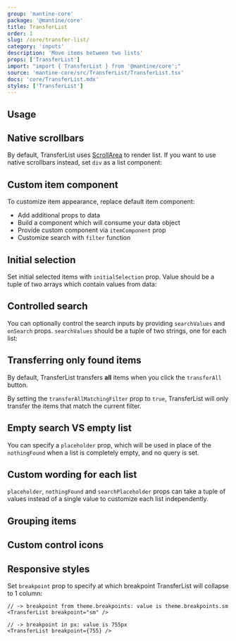 ```yaml
---
group: 'mantine-core'
package: '@mantine/core'
title: TransferList
order: 1
slug: /core/transfer-list/
category: 'inputs'
description: 'Move items between two lists'
props: ['TransferList']
import: "import { TransferList } from '@mantine/core';"
source: 'mantine-core/src/TransferList/TransferList.tsx'
docs: 'core/TransferList.mdx'
styles: ['TransferList']
---
```



## Usage

<Demo data={TransferListDemos.usage} />

## Native scrollbars

By default, TransferList uses [ScrollArea](/core/scroll-area/) to render list.
If you want to use native scrollbars instead, set `div` as a list component:

<Demo data={TransferListDemos.scrollbars} />

## Custom item component

To customize item appearance, replace default item component:

- Add additional props to data
- Build a component which will consume your data object
- Provide custom component via `itemComponent` prop
- Customize search with `filter` function

<Demo data={TransferListDemos.itemComponent} />

## Initial selection

Set initial selected items with `initialSelection` prop.
Value should be a tuple of two arrays which contain values from data:

<Demo data={TransferListDemos.initialSelection} />

## Controlled search

You can optionally control the search inputs by providing `searchValues` and `onSearch` props. `searchValues` should
be a tuple of two strings, one for each list:

<Demo data={TransferListDemos.controlledSearch} />

## Transferring only found items

By default, TransferList transfers **all** items when you click the `transferAll` button.

By setting the `transferAllMatchingFilter` prop to `true`, TransferList will only transfer the items that match the current filter.

<Demo data={TransferListDemos.transferAllMatchingFilter} />

## Empty search VS empty list

You can specify a `placeholder` prop, which will be used in place of the `nothingFound` when a list is completely empty,
and no query is set.

<Demo data={TransferListDemos.placeholder} />

## Custom wording for each list

`placeholder`, `nothingFound` and `searchPlaceholder` props can take a tuple of values instead of a single value to
customize each list independently.

<Demo data={TransferListDemos.differentPlaceholders} />

## Grouping items

<Demo data={TransferListDemos.group} />

## Custom control icons

<Demo data={TransferListDemos.customIcons} />

## Responsive styles

Set `breakpoint` prop to specify at which breakpoint TransferList will collapse to 1 column:

```tsx
// -> breakpoint from theme.breakpoints: value is theme.breakpoints.sm
<TransferList breakpoint="sm" />

// -> breakpoint in px: value is 755px
<TransferList breakpoint={755} />
```
